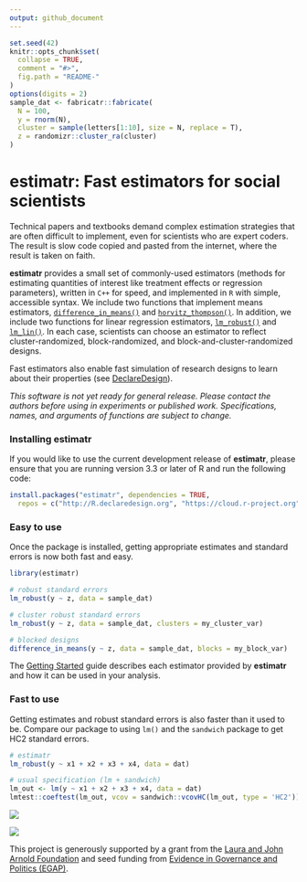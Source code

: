 ```yaml
---
output: github_document
---
```


<!-- README.md is generated from README.Rmd. Please edit that file -->

```r
set.seed(42)
knitr::opts_chunk$set(
  collapse = TRUE, 
  comment = "#>",
  fig.path = "README-"  
)
options(digits = 2)
sample_dat <- fabricatr::fabricate(
  N = 100,
  y = rnorm(N),
  cluster = sample(letters[1:10], size = N, replace = T),
  z = randomizr::cluster_ra(cluster)
)
```

# estimatr: Fast estimators for social scientists

Technical papers and textbooks demand complex estimation strategies that are often difficult to implement, even for scientists who are expert coders. The result is slow code copied and pasted from the internet, where the result is taken on faith.

**estimatr** provides a small set of commonly-used estimators (methods for estimating quantities of interest like treatment effects or regression parameters), written in `C++` for speed, and implemented in `R` with simple, accessible syntax. We include two functions that implement means estimators, [`difference_in_means()`](reference/difference_in_means.html) and [`horvitz_thompson()`](reference/horvitz_thompson.html). In addition, we include two functions for linear regression estimators, [`lm_robust()`](reference/lm_robust.html) and [`lm_lin()`](reference/lm_lin.html). In each case, scientists can choose an estimator to reflect cluster-randomized, block-randomized, and block-and-cluster-randomized designs.

Fast estimators also enable fast simulation of research designs to learn about their properties (see [DeclareDesign](http://declaredesign.org)). 

*This software is not yet ready for general release. Please contact the authors before using in experiments or published work. Specifications, names, and arguments of functions are subject to change.*

### Installing estimatr

If you would like to use the current development release of **estimatr**, please ensure that you are running version 3.3 or later of R and run the following code:

```r
install.packages("estimatr", dependencies = TRUE,
  repos = c("http://R.declaredesign.org", "https://cloud.r-project.org"))
```

### Easy to use

Once the package is installed, getting appropriate estimates and standard errors is now both fast and easy.

```r
library(estimatr)

# robust standard errors
lm_robust(y ~ z, data = sample_dat)

# cluster robust standard errors
lm_robust(y ~ z, data = sample_dat, clusters = my_cluster_var)

# blocked designs
difference_in_means(y ~ z, data = sample_dat, blocks = my_block_var)
```

The [Getting Started](articles/estimatr-vignette.html) guide describes each estimator provided by **estimatr** and how it can be used in your analysis.

### Fast to use

Getting estimates and robust standard errors is also faster than it used to be. Compare our package to using `lm()` and the `sandwich` package to get HC2 standard errors.

```r
# estimatr
lm_robust(y ~ x1 + x2 + x3 + x4, data = dat)

# usual specification (lm + sandwich)
lm_out <- lm(y ~ x1 + x2 + x3 + x4, data = dat)
lmtest::coeftest(lm_out, vcov = sandwich::vcovHC(lm_out, type = 'HC2'))
```

![](vignettes/lm_speed.png)

![](vignettes/lm_speed_covars.png)

This project is generously supported by a grant from the [Laura and John Arnold Foundation](http://www.arnoldfoundation.org) and seed funding from [Evidence in Governance and Politics (EGAP)](http://egap.org).

